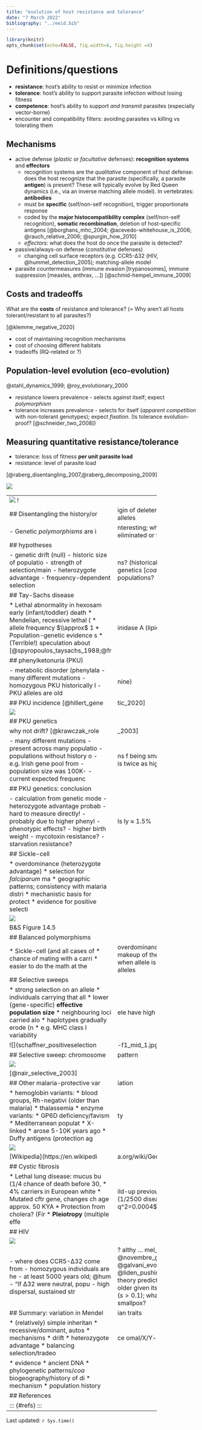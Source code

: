 ---
title: "evolution of host resistance and tolerance"
date: "7 March 2022"
bibliography: "../eeid.bib"
---

```{r setup, include = FALSE}
library(knitr)
opts_chunk$set(echo=FALSE, fig.width=6, fig.height =4)
```

# Definitions/questions

- **resistance**: host's ability to resist or minimize infection
- **tolerance**: host's ability to support parasite infection without losing fitness
- **competence**: host's ability to support *and transmit* parasites (especially vector-borne)
- encounter and compatibility filters: avoiding parasites vs killing vs tolerating them

## Mechanisms

- active defense (*plastic* or *facultative* defenses): **recognition systems** and **effectors**
    - recognition systems are the *qualitative* component of host defense: does the host recognize that the parasite (specifically, a parasite **antigen**) is present? These will typically evolve by Red Queen dynamics (i.e., via an inverse matching allele model). In vertebrates: **antibodies**
	- must be **specific** (self/non-self recognition), trigger proportionate response
	- coded by the **major histocompatibility complex** (self/non-self recognition), **somatic recombination**, deletion of host-specific antigens [@borghans_mhc_2004; @acevedo-whitehouse_is_2006; @rauch_relative_2006; @spurgin_how_2010]
	- *effectors*: what does the host do once the parasite is detected?
- passive/always-on defense (*constitutive* defenses)	
    - changing cell surface receptors (e.g. CCR5-Δ32 (HIV, @hummel_detection_2005); matching-allele model
- parasite countermeasures (immune evasion [trypanosomes], immune suppression [measles, anthrax, ...]) [@schmid-hempel_immune_2009]

## Costs and tradeoffs

What are the **costs** of resistance and tolerance? (= Why aren't all hosts tolerant/resistant to all parasites?)

[@klemme_negative_2020]

- cost of maintaining recognition mechanisms
- cost of choosing different habitats
- tradeoffs (RQ-related or ?)
   
## Population-level evolution (eco-evolution)

@stahl_dynamics_1999; @roy_evolutionary_2000

- resistance lowers prevalence - selects against itself; expect *polymorphism*
- tolerance increases prevalence - selects for itself (*apparent competition* with non-tolerant genotypes); expect *fixation*. (Is tolerance evolution-proof? [@schneider_two_2008])

## Measuring quantitative resistance/tolerance

* tolerance: loss of fitness **per unit parasite load**
* resistance: level of parasite load

[@raberg_disentangling_2007,@raberg_decomposing_2009]

![](pix/raberg_fig1.png)

--------------------------     -------------------------
![](pix/raberg_fig2a.png)     ![](pix/raberg_fig2b.png)


## Disentangling the history/origin of deleterious recessive Mendelian alleles

- Genetic *polymorphisms* are interesting; why haven't they been eliminated or fixed?

## hypotheses

- genetic drift (null)
   - historic size of populations? (historical records, population genetics [*coalescents*])
   - strength of selection/maintenance in large populations?
- heterozygote advantage
- frequency-dependent selection (RQ vs. arms race)

## Tay-Sachs disease

* Lethal abnormality in hexosaminidase A (lipid metabolism);
early (infant/toddler) death
* Mendelian, recessive lethal ($s=1$)
* allele frequency $\\approx$ 1/300 in US population, 1/30 in Ashkenazi (E. European) Jews: also high in French Canadians, Cajuns, Pennsylvania Dutch ...
* Population-genetic evidence suggests drift
* (Terrible!) speculation about **overdominance** or **heterozygote advantage**: Tb resistance, intelligence: ???  
[@spyropoulos_taysachs_1988;@frost_taysachs_2012;@frisch_origin_2004]

## phenylketonuria (PKU)

- metabolic disorder (phenylalanine)
- many different mutations
- homozygous PKU historically lethal (**selection coefficient** = 1)
- PKU alleles are old

## PKU incidence [@hillert_genetic_2020]

![](pix/pku_incidence.png)

## PKU genetics

why not drift?  [@krawczak_role_2003]

- many different mutations
- present across many populations
- populations without history of being small
    - e.g. Irish gene pool from $\approx$ 2500 BC
	- population size was 100K-200K
	- current expected frequency 0.6% is twice as high as expected
	
## PKU genetics: conclusion

- calculation from genetic models
- heterozygote advantage probably $\approx$ 1.5%
- hard to measure directly!
- probably due to higher phenylalanine levels in heterozygotes
- phenotypic effects?
     - higher birth weight
	 - mycotoxin resistance?
	 - starvation resistance?

## Sickle-cell

* overdominance  
(heterozygote advantage)
* selection for *falciparum* malaria resistance
* geographic patterns;  
consistency with malaria distribution
* mechanistic basis for protection
* evidence for positive selection (age??)

![](Figure14_05_sm.jpg)

B&S Figure 14.5

## Balanced polymorphisms

* Sickle-cell (and all cases of overdominance) depends on genetic makeup of the *population*
* chance of mating with a carrier is higher when allele is more common
* easier to do the math at the level of alleles

## Selective sweeps

* strong selection on an allele
* individuals carrying that allele have high fitness
* lower (gene-specific)
**effective population size**
* neighbouring loci carried along as **haplotypes**: **hitchhiking**
* haplotypes gradually erode (narrow) by recombination
* e.g. MHC class I variability in chimpanzees decreased ~ 2-3 mya [@de_groot_evidence_2002]

![](schaffner_positiveselection-f1_mid_1.jpg)

## Selective sweep: chromosome pattern

![](malaria_sweep.png)

[@nair_selective_2003]

## Other malaria-protective variation

* hemoglobin variants:
    * blood groups, Rh-negativity  
  (older than malaria)
    * thalassemia
* enzyme variants:
    * GP6D deficiency/favism
        * Mediterranean populations
    	* X-linked
	    * arose 5-10K years ago: agriculture?
* Duffy antigens (protection against *vivax* malaria)
	
![](malaria2.png)

[Wikipedia](https://en.wikipedia.org/wiki/Genetic_resistance_to_malaria)


## Cystic fibrosis

* Lethal lung disease: mucus build-up  
(1/4 chance of death before 30, previously much higher)
* 4% carriers in European whites (1/2500 diseased: $2pq=0.04 \\to q^2=0.0004$)
* Mutated cftr gene, changes chloride metabolism;   
age approx. 50 KYA
* Protection from cholera? (First European cholera epidemic 1817) Dehydrating intestinal diseases?  Typhoid?
* **Pleiotropy** (multiple effects from one gene)

## HIV

![](ccr_dist.png) 

- where does CCR5-Δ32 come from?
- homozygous individuals are healthy ...
- at least 5000 years old; @hummel_detection_2005; @novembre_geographic_2005; @galvani_evolutionary_2005; @liden_pushing_2006
   - "If Δ32 were neutral, population genetics theory predicts it would have to be much older given its frequency."
- high dispersal, sustained strong selection ($s > 0.1$); what selective agent? plague? smallpox?

## Summary: variation in Mendelian traits

* (relatively) simple inheritance
    * recessive/dominant, autosomal/X/Y-linked
* mechanisms	
   * drift
   * heterozygote advantage
   * balancing selection/tradeoffs; gene × environment interaction

* evidence
   * ancient DNA
   * phylogenetic patterns/*coalescent* methods to estimate origin times/places
   * biogeography/history of disease/environment
   * mechanism
   * population history


##  References
 
::: {#refs}
:::

---

Last updated: `r Sys.time()`
	
